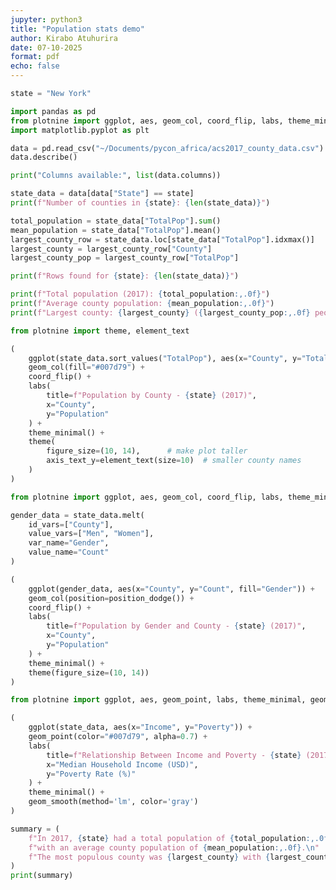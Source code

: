 ```yaml
---
jupyter: python3
title: "Population stats demo"
author: Kirabo Atuhurira
date: 07-10-2025
format: pdf
echo: false
---
```


```python
state = "New York"
```

```python
import pandas as pd
from plotnine import ggplot, aes, geom_col, coord_flip, labs, theme_minimal
import matplotlib.pyplot as plt
```

```python
data = pd.read_csv("~/Documents/pycon_africa/acs2017_county_data.csv")
data.describe()
```

```python
print("Columns available:", list(data.columns))
```

```python
state_data = data[data["State"] == state]
print(f"Number of counties in {state}: {len(state_data)}")
```

```python
total_population = state_data["TotalPop"].sum()
mean_population = state_data["TotalPop"].mean()
largest_county_row = state_data.loc[state_data["TotalPop"].idxmax()]
largest_county = largest_county_row["County"]
largest_county_pop = largest_county_row["TotalPop"]
```

```python
print(f"Rows found for {state}: {len(state_data)}")
```

```python
print(f"Total population (2017): {total_population:,.0f}")
print(f"Average county population: {mean_population:,.0f}")
print(f"Largest county: {largest_county} ({largest_county_pop:,.0f} people)")
```

```python
from plotnine import theme, element_text

(
    ggplot(state_data.sort_values("TotalPop"), aes(x="County", y="TotalPop")) +
    geom_col(fill="#007d79") +
    coord_flip() +
    labs(
        title=f"Population by County - {state} (2017)",
        x="County",
        y="Population"
    ) +
    theme_minimal() +
    theme(
        figure_size=(10, 14),      # make plot taller
        axis_text_y=element_text(size=10)  # smaller county names
    )
)
```

```python
from plotnine import ggplot, aes, geom_col, coord_flip, labs, theme_minimal, theme, position_dodge

gender_data = state_data.melt(
    id_vars=["County"],
    value_vars=["Men", "Women"],
    var_name="Gender",
    value_name="Count"
)

(
    ggplot(gender_data, aes(x="County", y="Count", fill="Gender")) +
    geom_col(position=position_dodge()) +
    coord_flip() +
    labs(
        title=f"Population by Gender and County - {state} (2017)",
        x="County",
        y="Population"
    ) +
    theme_minimal() +
    theme(figure_size=(10, 14))
)
```

```python
from plotnine import ggplot, aes, geom_point, labs, theme_minimal, geom_smooth

(
    ggplot(state_data, aes(x="Income", y="Poverty")) +
    geom_point(color="#007d79", alpha=0.7) +
    labs(
        title=f"Relationship Between Income and Poverty - {state} (2017)",
        x="Median Household Income (USD)",
        y="Poverty Rate (%)"
    ) +
    theme_minimal() +
    geom_smooth(method='lm', color='gray')
)
```

```python
summary = (
    f"In 2017, {state} had a total population of {total_population:,.0f}, \n"
    f"with an average county population of {mean_population:,.0f}.\n"
    f"The most populous county was {largest_county} with {largest_county_pop:,.0f} residents."
)
print(summary)
```

